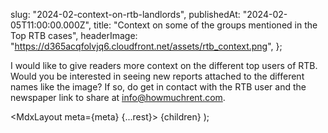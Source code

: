 
  slug: "2024-02-context-on-rtb-landlords",
  publishedAt: "2024-02-05T11:00:00.000Z",
  title: "Context on some of the groups mentioned in the Top RTB cases",
  headerImage:
    "https://d365acqfolvjq6.cloudfront.net/assets/rtb_context.png",
};

I would like to give readers more context on the different top users of RTB. Would you be interested in seeing new reports attached to the different names like the image? If so, do get in contact with the RTB user and the newspaper link to share at info@howmuchrent.com.

  <MdxLayout meta={meta} {...rest}>
    {children}
  </MdxLayout>
);
